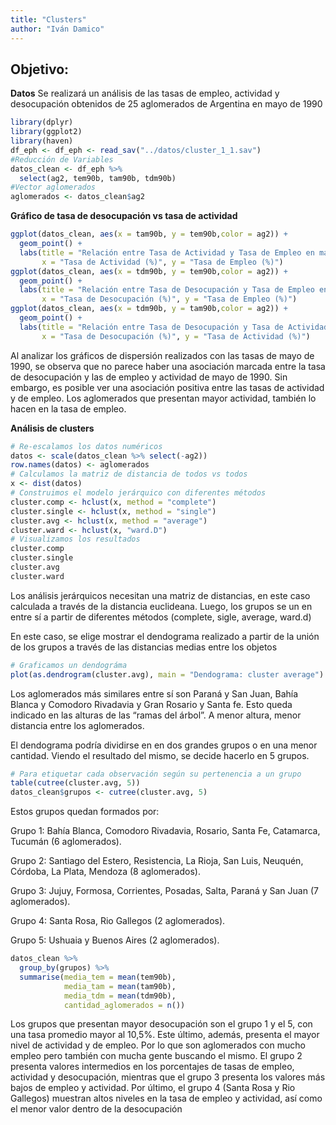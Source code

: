 ```yaml
---
title: "Clusters"
author: "Iván Damico"
---
```



## Objetivo:

**Datos**
Se realizará un análisis de las tasas de empleo, actividad y desocupación obtenidos de 25 aglomerados de Argentina en mayo de 1990

```r
library(dplyr)
library(ggplot2)
library(haven)
df_eph <- df_eph <- read_sav("../datos/cluster_1_1.sav")
#Reducción de Variables 
datos_clean <- df_eph %>%
  select(ag2, tem90b, tam90b, tdm90b)
#Vector aglomerados
aglomerados <- datos_clean$ag2

```

**Gráfico de tasa de desocupación vs tasa de actividad**

```r
ggplot(datos_clean, aes(x = tam90b, y = tem90b,color = ag2)) +
  geom_point() +
  labs(title = "Relación entre Tasa de Actividad y Tasa de Empleo en mayo 1990",
       x = "Tasa de Actividad (%)", y = "Tasa de Empleo (%)")
ggplot(datos_clean, aes(x = tdm90b, y = tem90b,color = ag2)) +
  geom_point() +
  labs(title = "Relación entre Tasa de Desocupación y Tasa de Empleo en mayo 1990",
       x = "Tasa de Desocupación (%)", y = "Tasa de Empleo (%)")
ggplot(datos_clean, aes(x = tdm90b, y = tam90b,color = ag2)) +
  geom_point() +
  labs(title = "Relación entre Tasa de Desocupación y Tasa de Actividad en mayo 1990",
       x = "Tasa de Desocupación (%)", y = "Tasa de Actividad (%)")
```

Al analizar los gráficos de dispersión realizados con las tasas de mayo de 1990, se observa que no parece haber una asociación marcada entre la tasa de desocupación y las de empleo y actividad de mayo de 1990. Sin embargo, es posible ver una asociación positiva entre las tasas de actividad y de empleo. Los aglomerados que presentan mayor actividad, también lo hacen en la tasa de empleo.

**Análisis de clusters**

```r
# Re-escalamos los datos numéricos
datos <- scale(datos_clean %>% select(-ag2)) 
row.names(datos) <- aglomerados
# Calculamos la matriz de distancia de todos vs todos
x <- dist(datos)
# Construimos el modelo jerárquico con diferentes métodos
cluster.comp <- hclust(x, method = "complete")
cluster.single <- hclust(x, method = "single")
cluster.avg <- hclust(x, method = "average")
cluster.ward <- hclust(x, "ward.D")
# Visualizamos los resultados
cluster.comp
cluster.single
cluster.avg
cluster.ward
```

Los análisis jerárquicos necesitan una matriz de distancias, en este caso calculada a través de la distancia euclideana. Luego, los grupos se un en entre sí a partir de diferentes métodos (complete, sigle, average, ward.d)

En este caso, se elige mostrar el dendograma realizado a partir de la unión de los grupos a través de las distancias medias entre los objetos

```r
# Graficamos un dendográma
plot(as.dendrogram(cluster.avg), main = "Dendograma: cluster average")
```

Los aglomerados más similares entre sí son Paraná y San Juan, Bahía Blanca y Comodoro Rivadavia y Gran Rosario y Santa fe. Esto queda indicado en las alturas de las "ramas del árbol". A menor altura, menor distancia entre los aglomerados.

El dendograma podría dividirse en en dos grandes grupos o en una menor cantidad. Viendo el resultado del mismo, se decide hacerlo en 5 grupos.

```r
# Para etiquetar cada observación según su pertenencia a un grupo
table(cutree(cluster.avg, 5))
datos_clean$grupos <- cutree(cluster.avg, 5)

```

Estos grupos quedan formados por:

Grupo 1: Bahía Blanca, Comodoro Rivadavia, Rosario, Santa Fe, Catamarca, Tucumán (6 aglomerados).

Grupo 2: Santiago del Estero, Resistencia, La Rioja, San Luis, Neuquén, Córdoba, La Plata, Mendoza (8 aglomerados).

Grupo 3: Jujuy, Formosa, Corrientes, Posadas, Salta, Paraná y San Juan (7 aglomerados).

Grupo 4: Santa Rosa, Rio Gallegos (2 aglomerados).

Grupo 5: Ushuaia y Buenos Aires (2 aglomerados).

```r
datos_clean %>%
  group_by(grupos) %>%
  summarise(media_tem = mean(tem90b),
            media_tam = mean(tam90b),
            media_tdm = mean(tdm90b),
            cantidad_aglomerados = n())
```

Los grupos que presentan mayor desocupación son el grupo 1 y el 5, con una tasa promedio mayor al 10,5%. Este último, además, presenta el mayor nivel de actividad y de empleo. Por lo que son aglomerados con mucho empleo pero también con mucha gente buscando el mismo. El grupo 2 presenta valores intermedios en los porcentajes de tasas de empleo, actividad y desocupación, mientras que el grupo 3 presenta los valores más bajos de empleo y actividad. Por último, el grupo 4 (Santa Rosa y Rio Gallegos) muestran altos niveles en la tasa de empleo y actividad, así como el menor valor dentro de la desocupación
